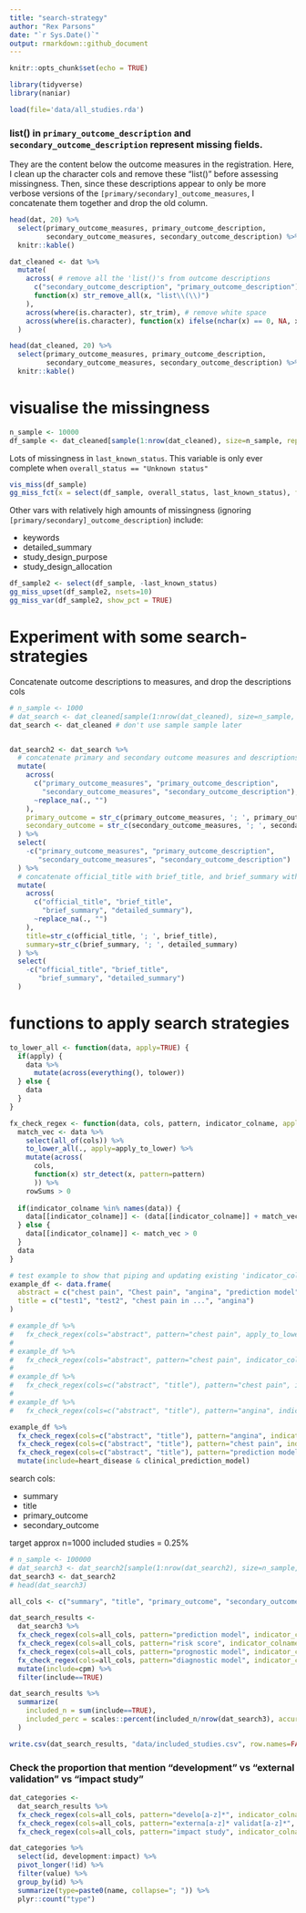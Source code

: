 ```yaml
---
title: "search-strategy"
author: "Rex Parsons"
date: "`r Sys.Date()`"
output: rmarkdown::github_document
---
```


```r
knitr::opts_chunk$set(echo = TRUE)
```

```r
library(tidyverse)
library(naniar)
```


```r
load(file='data/all_studies.rda')
```

### list() in `primary_outcome_description` and `secondary_outcome_description` represent missing fields. 
They are the content below the outcome measures in the registration. Here, I clean up the character cols and remove these "list()" before assessing missingness. Then, since these descriptions appear to only be more verbose versions of the `[primary/secondary]_outcome_measures`, I concatenate them together and drop the old column.

```r
head(dat, 20) %>% 
  select(primary_outcome_measures, primary_outcome_description, 
         secondary_outcome_measures, secondary_outcome_description) %>%
  knitr::kable()

dat_cleaned <- dat %>%
  mutate(
    across( # remove all the 'list()'s from outcome descriptions
      c("secondary_outcome_description", "primary_outcome_description"),
      function(x) str_remove_all(x, "list\\(\\)")
    ),
    across(where(is.character), str_trim), # remove white space
    across(where(is.character), function(x) ifelse(nchar(x) == 0, NA, x) ) # replace empty character fields with NA
  )

head(dat_cleaned, 20) %>% 
  select(primary_outcome_measures, primary_outcome_description, 
         secondary_outcome_measures, secondary_outcome_description) %>%
  knitr::kable()
```

# visualise the missingness

```r
n_sample <- 10000
df_sample <- dat_cleaned[sample(1:nrow(dat_cleaned), size=n_sample, replace=FALSE), ]
```

Lots of missingness in `last_known_status`. This variable is only ever complete when `overall_status == "Unknown status"`

```r
vis_miss(df_sample)
gg_miss_fct(x = select(df_sample, overall_status, last_known_status), fct = overall_status)
```

Other vars with relatively high amounts of missingness (ignoring `[primary/secondary]_outcome_description`) include:

* keywords
* detailed_summary
* study_design_purpose
* study_design_allocation

```r
df_sample2 <- select(df_sample, -last_known_status)
gg_miss_upset(df_sample2, nsets=10)
gg_miss_var(df_sample2, show_pct = TRUE)
```

# Experiment with some search-strategies

Concatenate outcome descriptions to measures, and drop the descriptions cols
```r
# n_sample <- 1000
# dat_search <- dat_cleaned[sample(1:nrow(dat_cleaned), size=n_sample, replace=FALSE), ] 
dat_search <- dat_cleaned # don't use sample sample later


dat_search2 <- dat_search %>%
  # concatenate primary and secondary outcome measures and descriptions
  mutate(
    across(
      c("primary_outcome_measures", "primary_outcome_description",
        "secondary_outcome_measures", "secondary_outcome_description"),
      ~replace_na(., "")
    ),
    primary_outcome = str_c(primary_outcome_measures, '; ', primary_outcome_description),
    secondary_outcome = str_c(secondary_outcome_measures, '; ', secondary_outcome_description)
  ) %>%
  select(
    -c("primary_outcome_measures", "primary_outcome_description",
       "secondary_outcome_measures", "secondary_outcome_description")
  ) %>%
  # concatenate official_title with brief_title, and brief_summary with detailed_summary
  mutate(
    across(
      c("official_title", "brief_title",
        "brief_summary", "detailed_summary"),
      ~replace_na(., "")
    ),
    title=str_c(official_title, '; ', brief_title),
    summary=str_c(brief_summary, '; ', detailed_summary)
  ) %>%
  select(
    -c("official_title", "brief_title",
       "brief_summary", "detailed_summary")
  )

```

# functions to apply search strategies
```r
to_lower_all <- function(data, apply=TRUE) {
  if(apply) {
    data %>% 
      mutate(across(everything(), tolower))
  } else {
    data
  }
}

fx_check_regex <- function(data, cols, pattern, indicator_colname, apply_to_lower=TRUE) {
  match_vec <- data %>%
    select(all_of(cols)) %>%
    to_lower_all(., apply=apply_to_lower) %>%
    mutate(across(
      cols, 
      function(x) str_detect(x, pattern=pattern)
      )) %>%
    rowSums > 0
  
  if(indicator_colname %in% names(data)) {
    data[[indicator_colname]] <- (data[[indicator_colname]] + match_vec) > 0
  } else {
    data[[indicator_colname]] <- match_vec > 0
  }
  data
}

# test example to show that piping and updating existing 'indicator_column' works
example_df <- data.frame(
  abstract = c("chest pain", "Chest pain", "angina", "prediction model"),
  title = c("test1", "test2", "chest pain in ...", "angina")
)

# example_df %>%
#   fx_check_regex(cols="abstract", pattern="chest pain", apply_to_lower = FALSE, indicator_colname = "heart_disease")
# 
# example_df %>%
#   fx_check_regex(cols="abstract", pattern="chest pain", indicator_colname = "heart_disease")
# 
# example_df %>%
#   fx_check_regex(cols=c("abstract", "title"), pattern="chest pain", indicator_colname = "heart_disease")
# 
# example_df %>%
#   fx_check_regex(cols=c("abstract", "title"), pattern="angina", indicator_colname = "heart_disease")

example_df %>%
  fx_check_regex(cols=c("abstract", "title"), pattern="angina", indicator_colname = "heart_disease") %>%
  fx_check_regex(cols=c("abstract", "title"), pattern="chest pain", indicator_colname = "heart_disease") %>%
  fx_check_regex(cols=c("abstract", "title"), pattern="prediction model", indicator_colname = "clinical_prediction_model") %>%
  mutate(include=heart_disease & clinical_prediction_model)

```

search cols:

* summary
* title
* primary_outcome
* secondary_outcome

target approx n=1000 included studies = 0.25%

```r
# n_sample <- 100000
# dat_search3 <- dat_search2[sample(1:nrow(dat_search2), size=n_sample, replace=F),]
dat_search3 <- dat_search2
# head(dat_search3)

all_cols <- c("summary", "title", "primary_outcome", "secondary_outcome")

dat_search_results <- 
  dat_search3 %>% 
  fx_check_regex(cols=all_cols, pattern="prediction model", indicator_colname = "cpm") %>% 
  fx_check_regex(cols=all_cols, pattern="risk score", indicator_colname = "cpm") %>% 
  fx_check_regex(cols=all_cols, pattern="prognostic model", indicator_colname = "cpm") %>%
  fx_check_regex(cols=all_cols, pattern="diagnostic model", indicator_colname = "cpm") %>%
  mutate(include=cpm) %>%
  filter(include==TRUE) 

dat_search_results %>%
  summarize(
    included_n = sum(include==TRUE),
    included_perc = scales::percent(included_n/nrow(dat_search3), accuracy=0.01)
  )

write.csv(dat_search_results, "data/included_studies.csv", row.names=FALSE)
```

### Check the proportion that mention "development" vs "external validation" vs "impact study"
```r
dat_categories <- 
  dat_search_results %>%
  fx_check_regex(cols=all_cols, pattern="develo[a-z]*", indicator_colname = "development") %>% 
  fx_check_regex(cols=all_cols, pattern="externa[a-z]* validat[a-z]*", indicator_colname = "validation") %>% 
  fx_check_regex(cols=all_cols, pattern="impact study", indicator_colname = "impact") 

dat_categories %>%
  select(id, development:impact) %>%
  pivot_longer(!id) %>%
  filter(value) %>%
  group_by(id) %>%
  summarize(type=paste0(name, collapse="; ")) %>%
  plyr::count("type")

```